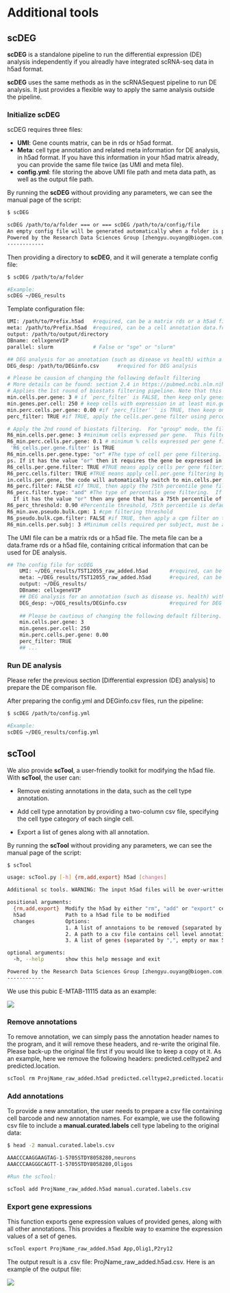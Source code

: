 # Additional tools

## scDEG

**scDEG** is a standalone pipeline to run the differential expression (DE) analysis independently if you alreadly have integrated scRNA-seq data in h5ad format.

**scDEG** uses the same methods as in the scRNASequest pipeline to run DE analysis. It just provides a flexible way to apply the same analysis outside the pipeline.

### Initialize scDEG

scDEG requires three files:

- **UMI**: Gene counts matrix, can be in rds or h5ad format.
- **Meta**: cell type annotation and related meta information for DE analysis, in h5ad format. If you have this information in your h5ad matrix already, you can provide the same file twice (as UMI and meta file).
- **config.yml**: file storing the above UMI file path and meta data path, as well as the output file path.

By running the **scDEG** without providing any parameters, we can see the manual page of the script:

```bash
$ scDEG

scDEG /path/to/a/folder === or === scDEG /path/to/a/config/file
An empty config file will be generated automatically when a folder is provided
Powered by the Research Data Sciences Group [zhengyu.ouyang@biogen.com;yuhenry.sun@biogen.com]
------------
```

Then providing a directory to **scDEG**, and it will generate a template config file:

```bash
$ scDEG /path/to/a/folder

#Example:
scDEG ~/DEG_results

```

Template configuration file:

```bash
UMI: /path/to/Prefix.h5ad   #required, can be a matrix rds or a h5ad file
meta: /path/to/Prefix.h5ad  #required, can be a cell annotation data.frame rds or a h5ad file
output: /path/to/output/directory
DBname: cellxgeneVIP
parallel: slurm             # False or "sge" or "slurm"

## DEG analysis for an annotation (such as disease vs health) within a cell type annotation
DEG_desp: /path/to/DEGinfo.csv      #required for DEG analysis

# Please be causion of changing the following default filtering
# More details can be found: section 2.4 in https://pubmed.ncbi.nlm.nih.gov/35743881/
# Applies the 1st round of biostats filtering pipeline. Note that this filter is applied to all cells of the experiment
min.cells.per.gene: 3 # if `perc_filter` is FALSE, then keep only genes that have expression in at least min.cells.per.gene
min.genes.per.cell: 250 # keep cells with expression in at least min.genes.per.cell genes.
min.perc.cells.per.gene: 0.00 #if 'perc_filter'`' is TRUE, then keep only genes that have expression in at least min.per.cells.per.gene * 100 percent of cells
perc_filter: TRUE #if TRUE, apply the cells.per.gene filter using percentages (expressed as a decimal) rather than an absolute threshold

# Apply the 2nd round of biostats filtering.  For "group" mode, the filtering is applied to `ref_group` and `alt_group` for the given cell type of interest.
R6_min.cells.per.gene: 3 #minimum cells expressed per gene.  This filter is applied if `R6_perc.cells.filter` is FALSE
R6_min.perc.cells.per.gene: 0.1 # minimum % cells expressed per gene filtering (use decimal form of percentage).  This threshold is applied if 'R6_perc.cells.filter' is TRUE and
 'R6_cells.per.gene.filter' is TRUE
R6_min.cells.per.gene.type: "or" #The type of cell per gene filtering.  If it has the value "and" then it requires the gene be expressed in both reference and non-reference grou
ps. If it has the value "or" then it requires the gene be expressed in either group
R6_cells.per.gene.filter: TRUE #TRUE means apply cells per gene filtering
R6_perc.cells.filter: TRUE #TRUE means apply cell.per.gene filtering by use of a percentage rather than absolute threshold.  If the percentage results in a number less than R6_m
in.cells.per.gene, the code will automatically switch to min.cells.per.gene absolute thresholding
R6_perc.filter: FALSE #If TRUE, then apply the 75th percentile gene filtering
R6_perc.filter.type: "and" #The type of percentile gene filtering.  If it has the value "and" then any gene that has 75th percentile of zero in both groups will be filtered out.
  If it has the value "or" then any gene that has a 75th percentile of zero in either group will be filtered out.
R6_perc_threshold: 0.90 #Percentile threshold, 75th percentile is default.  Express percentile as a decimal value.
R6_min.ave.pseudo.bulk.cpm: 1 #cpm filtering threshold
R6_pseudo.bulk.cpm.filter: FALSE #if TRUE, then apply a cpm filter on the pseudo-bulk counts
R6_min.cells.per.subj: 3 #Minimum cells required per subject, must be a nonzero number
```

The UMI file can be a matrix rds or a h5ad file. The meta file can be a data.frame rds or a h5ad file, containing critical information that can be used for DE analysis.

```bash
## The config file for scDEG
    UMI: ~/DEG_results/TST12055_raw_added.h5ad       #required, can be a matrix rds or a h5ad file
    meta: ~/DEG_results/TST12055_raw_added.h5ad      #required, can be a cell annotation data.frame rds or a h5ad file
    output: ~/DEG_results/
    DBname: cellxgeneVIP
    ## DEG analysis for an annotation (such as disease vs. health) within a cell type annotation
    DEG_desp: ~/DEG_results/DEGinfo.csv              #required for DEG analysis
    
    ## Please be cautious of changing the following default filtering.
    min.cells.per.gene: 3
    min.genes.per.cell: 250
    min.perc.cells.per.gene: 0.00
    perc_filter: TRUE
    ## ...
```

### Run DE analysis

Please refer the previous section [Differential expression (DE) analysis] to prepare the DE comparison file.

After preparing the config.yml and DEGinfo.csv files, run the pipeline:

```bash
$ scDEG /path/to/config.yml

#Example:
scDEG ~/DEG_results/config.yml
```

## scTool

We also provide **scTool**, a user-friendly toolkit for modifying the h5ad file. With **scTool**, the user can:

- Remove existing annotations in the data, such as the cell type annotation.

- Add cell type annotation by providing a two-column csv file, specifying the cell type category of each single cell.

- Export a list of genes along with all annotation.

By running the **scTool** without providing any parameters, we can see the manual page of the script:

```bash
$ scTool

usage: scTool.py [-h] {rm,add,export} h5ad [changes]

Additional sc tools. WARNING: The input h5ad files will be over-written!

positional arguments:
  {rm,add,export}  Modify the h5ad by either "rm", "add" or "export" cell level annotations.
  h5ad             Path to a h5ad file to be modified
  changes          Options:
                   1. A list of annotaions to be removed (separated by ",") 
                   2. A path to a csv file contains cell level annotations (first column is the cell ID)
                   3. A list of genes (separated by ",", empty or max 50) to be exported along with all annotations.

optional arguments:
  -h, --help       show this help message and exit

Powered by the Research Data Sciences Group [zhengyu.ouyang@biogen.com;yuhenry.sun@biogen.com]
------------

```

We use this pubic E-MTAB-11115 data as an example:

[![](https://interactivereport.github.io/scRNAsequest/tutorial/images/UMAP.png)](https://interactivereport.github.io/scRNAsequest/tutorial/images/UMAP.png)

### Remove annotations

To remove annotation, we can simply pass the annotation header names to the program, and it will remove these headers, and re-write the original file. Please back-up the original file first if you would like to keep a copy ot it. As an example, here we remove the following headers: predicted.celltype2 and predicted.location.

```bash
scTool rm ProjName_raw_added.h5ad predicted.celltype2,predicted.location
```

### Add annotations

To provide a new annotation, the user needs to prepare a csv file containing cell barcode and new annotation names. For example, we use the following csv file to include a **manual.curated.labels** cell type labeling to the original data:

```bash
$ head -2 manual.curated.labels.csv

AAACCCAAGGAAGTAG-1-5705STDY8058280,neurons
AAACCCAAGGGCAGTT-1-5705STDY8058280,Oligos

#Run the scTool:

scTool add ProjName_raw_added.h5ad manual.curated.labels.csv
```

### Export gene expressions

This function exports gene expression values of provided genes, along with all other annotations. This provides a flexible way to examine the expression values of a set of genes.

```bash
scTool export ProjName_raw_added.h5ad App,Olig1,P2ry12
```

The output result is a .csv file: ProjName_raw_added.h5ad.csv. Here is an example of the output file:

[![](https://interactivereport.github.io/scRNAsequest/tutorial/images/Expression.png)](https://interactivereport.github.io/scRNAsequest/tutorial/images/Expression.png)
